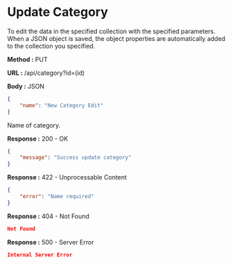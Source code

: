 
# Update Category

To edit the data in the specified collection with the specified parameters.
When a JSON object is saved, the object properties are automatically added to the collection you specified.

**Method :** <Badge variant="info">PUT</Badge>

**URL :** <Badge variant="dark">/api/category?id=(id)</Badge>

**Body :** <Badge variant="purple">JSON</Badge>

```json
{
	"name": "New Category Edit"
}
```

<Param name="name" type="string" required={true}>
	Name of category.
</Param>

**Response :** <BadgeOutline variant="success">200 - OK</BadgeOutline>

```json
{
	"message": "Success update category"
}
```

**Response :** <BadgeOutline variant="info">422 - Unprocessable Content</BadgeOutline>

```json
{
	"error": "Name required"
}
```

**Response :** <BadgeOutline variant="warning">404 - Not Found</BadgeOutline>

```json
Not Found
```

**Response :** <BadgeOutline variant="danger">500 - Server Error</BadgeOutline>

```json
Internal Server Error
```
